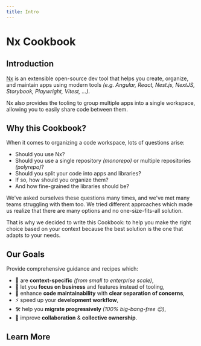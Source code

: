 ```yaml
---
title: Intro
---
```


# Nx Cookbook

## Introduction

[Nx](https://nx.dev) is an extensible open-source dev tool that helps you create, organize, and maintain apps using modern tools _(e.g. Angular, React, Nest.js, NextJS, Storybook, Playwright, Vitest, ...)_.

Nx also provides the tooling to group multiple apps into a single workspace, allowing you to easily share code between them.

## Why this Cookbook?

When it comes to organizing a code workspace, lots of questions arise:

- Should you use Nx?
- Should you use a single repository _(monorepo)_ or multiple repositories _(polyrepo)_?
- Should you split your code into apps and libraries?
- If so, how should you organize them?
- And how fine-grained the libraries should be?

We've asked ourselves these questions many times, and we've met many teams struggling with them too. We tried different approaches which made us realize that there are many options and no one-size-fits-all solution.

That is why we decided to write this Cookbook: to help you make the right choice based on your context because the best solution is the one that adapts to your needs.

## Our Goals

Provide comprehensive guidance and recipes which:

- 🧭 are **context-specific** _(from small to enterprise scale)_,
- 🎯 let you **focus on business** and features instead of tooling,
- 💎 enhance **code maintainability** with **clear separation of concerns**,
- ⚡️ speed up your **development workflow**,
- 🛠️ help you **migrate progressively** _(100% big-bang-free 😉)_,
- 🤝 improve **collaboration** & **collective ownership**.

## Learn More


<DocCardList />
